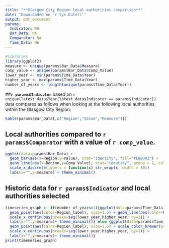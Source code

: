 ```yaml
---
title: "**Glasgow City Region local authorities comparison**"
date: "Downloaded on `r Sys.Date()`"
output: pdf_document
params: 
  Indicator: NA
  Bar_Data: NA
  Comparator: NA
  Time_Data: NA
---
```

```r
#libraries
library(ggplot2)
measure <- unique(params$Bar_Data$Measure)
comp_value <- unique(params$Bar_Data$Comp_Value)
lower_year <- min(params$Time_Data$Year)
higher_year <- max(params$Time_Data$Year)
number_of_years <- length(unique(params$Time_Data$Year))
```
##**`r params$Indicator`** based on `r unique(latest_data$Year[latest_data$Indicator == params$Indicator])` data compares as follows when looking at the following local authorities within the Glasgow City Region: 

```r
kable(params$Bar_Data[,c("Region","Value","Measure")])
```

## Local authorities compared to **`r params$Comparator`** with a value of `r comp_value`.

```r
ggplot(data=params$Bar_Data) + 
  geom_bar(aes(x=Region,y=Value), stat="identity", fill="#E9BD43") + 
  geom_line(aes(x=Region,y=Comp_Value), stat="identity", group = 1, color = "#7d3778") +
  scale_x_discrete(labels = function(x) str_wrap(x, width = 10))
  labs(x="",y=measure) + theme_minimal()
```

\newpage

## Historic data for `r params$Indicator` and local authorities selected

```r
timeseries_graph <- if(number_of_years>1){ggplot(data=params$Time_Data, aes(x=Year,y=Value)) +
  geom_point(aes(color=Region_label), size=1.5) + geom_line(aes(color=Region_label), size=1.5) + scale_color_brewer(palette="Dark2") + 
  scale_x_continuous(breaks=seq(lower_year,higher_year, by=1)) +
  labs(x="",y=measure)+ theme_minimal()} else {ggplot(data=params$Time_Data, aes(x=Year,y=Value)) +
  geom_point(aes(color=Region_label), size=1.5) + scale_color_brewer(palette="Dark2") + 
  scale_x_continuous(breaks=seq(lower_year,higher_year, by=1)) +
  labs(x="",y=measure)+ theme_minimal()}
print(timeseries_graph)
```
